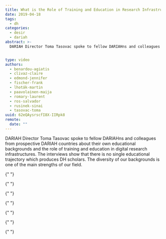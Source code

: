 ```yaml
---
title: What is the Role of Training and Education in Research Infrastructures?
date: 2019-04-18
tags:
  - dh
categories:
  - desir
  - dariah
abstract: >-
  DARIAH Director Toma Tasovac spoke to fellow DARIAHns and colleagues from prospective DARIAH countries about the role of training and education in digital research infrastructures.


type: video
authors:
  - benardou-agiatis
  - clivaz-claire
  - edmond-jennifer
  - fischer-frank
  - lhoták-martin
  - paavolainen-maija
  - romary-laurent
  - ros-salvador
  - rusinek-sinai
  - tasovac-toma
uuid: 62eQAysrscfI8X-IIRpk8
remote:
  date: ""
---
```


DARIAH Director Toma Tasovac spoke to fellow DARIAHns and colleagues from prospective DARIAH countries about their own educational backgrounds and the role of training and education in digital research infrastructures. The interviews show that there is no single educational trajectory which produces DH scholars. The diversity of our backgrounds is one of the main strengths of our field.

<Grid columns="2">
  <Youtube
    id="OqYJNUmhJzw"
    caption="Laurent Romary (Former DARIAH Director)"
  />

{" "}

<Youtube id="iwz0uhEhtg4" caption="Jennifer Edmond (DARIAH Director)" />

{" "}

<Youtube id="soL0itkLYpk" caption="Frank Fischer (DARIAH Director)" />

{" "}

<Youtube id="GIw3VHJwu5Y" caption="Agiatis Bernardou (Head of DARIAH VCC2)" />

{" "}

<Youtube id="ksxIewK316E" caption="Sinai Rusinek (Israel)" />

{" "}

<Youtube id="RnGyt4uymv8" caption="Maija Paavolainen (Finland)" />

{" "}

<Youtube id="mI1yfjAkwrM" caption="Claire Clivaz (Switzerland)" />

{" "}

<Youtube id="UPGetssiNL0" caption="Martin Lhoták (Czech Republic)" />

  <Youtube
    id="1cv-Tx7fOO0"
    caption="Salvador Ros (Spain)"
  />
</Grid>

